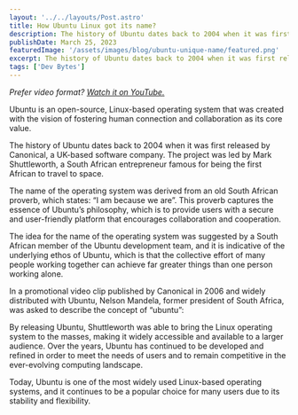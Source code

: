 ---
layout: '../../layouts/Post.astro'
title: How Ubuntu Linux got its name?
description: The history of Ubuntu dates back to 2004 when it was first released by Canonical, a UK-based software company.
publishDate: March 25, 2023
featuredImage: '/assets/images/blog/ubuntu-unique-name/featured.png'
excerpt: The history of Ubuntu dates back to 2004 when it was first released by Canonical, a UK-based software company.
tags: ['Dev Bytes']
---

*Prefer video format? [Watch it on YouTube.](https://youtu.be/kaMlVAQ-fRQ)*

Ubuntu is an open-source, Linux-based operating system that was created with the vision of fostering human connection and collaboration as its core value.

The history of Ubuntu dates back to 2004 when it was first released by Canonical, a UK-based software company. The project was led by Mark Shuttleworth, a South African entrepreneur famous for being the first African to travel to space.

The name of the operating system was derived from an old South African proverb, which states: “I am because we are”. This proverb captures the essence of Ubuntu’s philosophy, which is to provide users with a secure and user-friendly platform that encourages collaboration and cooperation.

The idea for the name of the operating system was suggested by a South African member of the Ubuntu development team, and it is indicative of the underlying ethos of Ubuntu, which is that the collective effort of many people working together can achieve far greater things than one person working alone.

In a promotional video clip published by Canonical in 2006 and widely distributed with Ubuntu, Nelson Mandela, former president of South Africa, was asked to describe the concept of “ubuntu”:

By releasing Ubuntu, Shuttleworth was able to bring the Linux operating system to the masses, making it widely accessible and available to a larger audience. Over the years, Ubuntu has continued to be developed and refined in order to meet the needs of users and to remain competitive in the ever-evolving computing landscape.

Today, Ubuntu is one of the most widely used Linux-based operating systems, and it continues to be a popular choice for many users due to its stability and flexibility.

<YTEmbed videoId="kaMlVAQ-fRQ" />